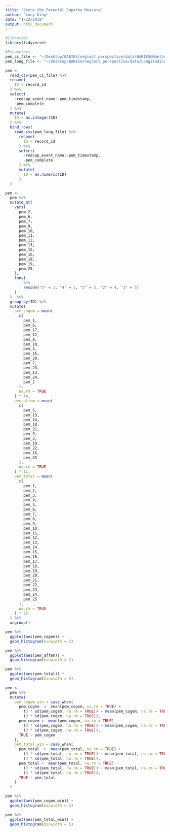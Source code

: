 ```yaml
---
title: "Score the Parental Empathy Measure"
author: "Lucy King"
date: "1/22/2018"
output: html_document
---
```


```r
#Libraries
library(tidyverse)

#Parameters
pem_cs_file <- "~/Desktop/BABIES/neglect_perspective/data/BABIES6Months_pem_20180916.csv"
pem_long_file <- "~/Desktop/BABIES/neglect_perspective/data/LongitudinalBABIES_pem_20180916.csv"
```

```r
pem <-
  read_csv(pem_cs_file) %>% 
  rename(
    ID = record_id
  ) %>% 
  select(
    -redcap_event_name:-pem_timestamp,
    -pem_complete
  ) %>% 
  mutate(
    ID = as.integer(ID)
  ) %>% 
  bind_rows(
    read_csv(pem_long_file) %>% 
      rename(
        ID = record_id
      ) %>% 
      select(
        -redcap_event_name:-pem_timestamp,
        -pem_complete
      ) %>% 
      mutate(
        ID = as.numeric(ID)
      )
  )

```



```r
pem <- 
  pem %>% 
  mutate_at(
    vars(
      pem_2, 
      pem_6, 
      pem_7, 
      pem_9,
      pem_10,
      pem_11,
      pem_12,
      pem_13,
      pem_15,
      pem_16,
      pem_18,
      pem_19,
      pem_25
    ),
    funs(
      . %>%
        recode("5" = 1, "4" = 2, "3" = 3, "2" = 4, "1" = 5)
    )
  )  %>%
  group_by(ID) %>% 
  mutate(
    pem_cogem = mean(
      c(
        pem_1, 
        pem_6, 
        pem_17, 
        pem_12, 
        pem_8, 
        pem_10, 
        pem_4, 
        pem_15, 
        pem_20, 
        pem_7, 
        pem_23, 
        pem_13, 
        pem_24, 
        pem_2
      ),
      na.rm = TRUE
    ) * 14,
    pem_affem = mean(
      c(
        pem_5, 
        pem_13, 
        pem_14, 
        pem_18, 
        pem_21, 
        pem_9, 
        pem_3, 
        pem_19, 
        pem_22, 
        pem_16, 
        pem_25
      ),
      na.rm = TRUE
    ) * 11,
    pem_total = mean(
      c(
        pem_1,
        pem_2, 
        pem_3, 
        pem_4, 
        pem_5, 
        pem_6, 
        pem_7,  
        pem_8,	
        pem_9, 	
        pem_10,	
        pem_11, 
        pem_12,	
        pem_13,	
        pem_14,	
        pem_15,	
        pem_16,	
        pem_17,	
        pem_18,	
        pem_19,	
        pem_20,	
        pem_21,	
        pem_22,	
        pem_23,	
        pem_24,	
        pem_25
      ),
      na.rm = TRUE
    ) * 25
  ) %>% 
  ungroup()

```

```r
pem %>% 
  ggplot(aes(pem_cogem)) +
  geom_histogram(binwidth = 2)

pem %>% 
  ggplot(aes(pem_affem)) +
  geom_histogram(binwidth = 2)

pem %>% 
  ggplot(aes(pem_total)) +
  geom_histogram(binwidth = 5)
```

```r
pem <-
  pem %>% 
  mutate(
    pem_cogem_win = case_when(
      pem_cogem  >  mean(pem_cogem, na.rm = TRUE) + 
        (3 * sd(pem_cogem, na.rm = TRUE)) ~ mean(pem_cogem, na.rm = TRUE) + 
        (3 * sd(pem_cogem, na.rm = TRUE)),
      pem_cogem <  mean(pem_cogem, na.rm = TRUE) - 
        (3 * sd(pem_cogem, na.rm = TRUE)) ~ mean(pem_cogem, na.rm = TRUE) - 
        (3 * sd(pem_cogem, na.rm = TRUE)),
      TRUE ~ pem_cogem
    ),
    pem_total_win = case_when(
      pem_total  >  mean(pem_total, na.rm = TRUE) + 
        (3 * sd(pem_total, na.rm = TRUE)) ~ mean(pem_total, na.rm = TRUE) + 
        (3 * sd(pem_total, na.rm = TRUE)),
      pem_total <  mean(pem_total, na.rm = TRUE) - 
        (3 * sd(pem_total, na.rm = TRUE)) ~ mean(pem_total, na.rm = TRUE) - 
        (3 * sd(pem_total, na.rm = TRUE)),
      TRUE ~ pem_total
    )
  )
```

```r
pem %>% 
  ggplot(aes(pem_cogem_win)) +
  geom_histogram(binwidth = 2)

pem %>% 
  ggplot(aes(pem_total_win)) +
  geom_histogram(binwidth = 5)
```

